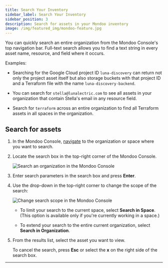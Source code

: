```yaml
---
title: Search Your Inventory
sidebar_label: Search Your Inventory
sidebar_position: 3
description: Search for assets in your Mondoo inventory
image: /img/featured_img/mondoo-feature.jpg
---
```


You can quickly search an entire organization from the Mondoo Console's top navigation bar. Full-text search allows you to find a text string in every asset name, resource, and field where it occurs.

Examples:

- Searching for the Google Cloud project ID `luna-discovery` can return not only the project asset itself but also storage buckets with that project ID and a Terraform file with the name `luna-discovery-backend`.

- You can search for `stella@lunalectric.com` to see all assets in your organization that contain Stella's email in any resource field.

- Search for `terraform` across an entire organization to find all Terraform assets in all spaces in the organization.

## Search for assets

1. In the Mondoo Console, [navigate](/platform/start/navigate/) to the organization or space where you want to search.

2. Locate the search box in the top-right corner of the Mondoo Console.

   ![Search an organization in the Mondoo Console](/img/platform/intel/search-box-org.png)

3. Enter search parameters in the search box and press **Enter**.

4. Use the drop-down in the top-right corner to change the scope of the search:

   ![Change search scope in the Mondoo Console](/img/platform/intel/search-drop.png)

   - To limit your search to the current space, select **Search in Space**. (This option is available only if you're currently working in a space.)

   - To extend your search to the entire current organization, select **Search in Organization**.

5. From the results list, select the asset you want to view.

   To cancel the search, press **Esc** or select the **x** on the right side of the search box.

---
